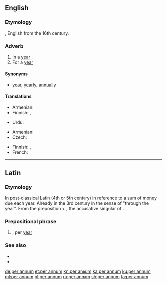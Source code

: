 ==English==

===Etymology===
{{bor|en|LL.|per annum}}, English from the 16th century.

===Adverb===
{{en-adv|-}}

# In a [[year]]
# For a [[year]]

====Synonyms====
* {{l|en|per}} [[year]], [[yearly]], [[annually]]

====Translations====
{{trans-top|in a year}}
* Armenian: {{t+|hy|տարեկան}}
* Finnish: {{t+|fi|vuosittain}}, {{t|fi|[[joka]] [[vuosi]]}}
{{trans-mid}}
* Urdu: {{t|ur|سالانہ|tr=Salanaa|sc=ur-Arab}}
{{trans-bottom}}

{{trans-top|for each year}}
* Armenian: {{t+|hy|տարեկան}}
* Czech: {{t+|cs|ročně}}
{{trans-mid}}
* Finnish: {{t+|fi|vuosittain}}, {{t+|fi|vuosi|alt=vuodessa}}
* French: {{t|fr|par an}}
{{trans-bottom}}

----

==Latin==

===Etymology===
In post-classical Latin (4th or 5th century) in reference to a sum of money due each year.
Already in the 3rd century in the sense of "through the year". From the preposition {{m|la|per||during}} + {{m|la|annum|}}, the accusative singular of {{m|la|annus||year}}.

===Prepositional phrase===
{{head|la|prepositional phrase}}

# {{l|en|per annum}}; per [[year]]

===See also===
* {{l|la|annales}}
* {{l|la|pro anno|prō annō}}

[[de:per annum]]
[[et:per annum]]
[[kn:per annum]]
[[ka:per annum]]
[[ku:per annum]]
[[ml:per annum]]
[[pl:per annum]]
[[ru:per annum]]
[[sh:per annum]]
[[ta:per annum]]